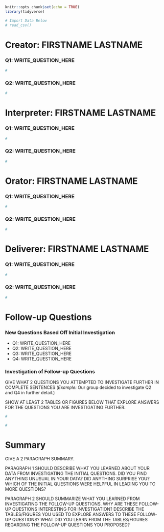 ```r
knitr::opts_chunk$set(echo = TRUE)
library(tidyverse)

# Import Data Below
# read_csv()
```

# Creator: FIRSTNAME LASTNAME

### Q1: WRITE_QUESTION_HERE

```r
#
```

### Q2: WRITE_QUESTION_HERE

```r
#
```

# Interpreter: FIRSTNAME LASTNAME

### Q1: WRITE_QUESTION_HERE

```r
#
```

### Q2: WRITE_QUESTION_HERE

```r
#
```

# Orator: FIRSTNAME LASTNAME

### Q1: WRITE_QUESTION_HERE

```r
#
```

### Q2: WRITE_QUESTION_HERE

```r
#
```

# Deliverer: FIRSTNAME LASTNAME

### Q1: WRITE_QUESTION_HERE

```r
#
```

### Q2: WRITE_QUESTION_HERE

```r
#
```

# Follow-up Questions

### New Questions Based Off Initial Investigation

- Q1: WRITE_QUESTION_HERE
- Q2: WRITE_QUESTION_HERE
- Q3: WRITE_QUESTION_HERE 
- Q4: WRITE_QUESTION_HERE

### Investigation of Follow-up Questions

GIVE WHAT 2 QUESTIONS YOU ATTEMPTED TO INVESTIGATE FURTHER IN COMPLETE SENTENCES (*Example:* Our group decided to investigate Q2 and Q4 in further detail.)

SHOW AT LEAST 2 TABLES OR FIGURES BELOW THAT EXPLORE ANSWERS FOR THE QUESTIONS YOU ARE INVESTIGATING FURTHER.

```r
#
```

```r
#
```

# Summary

GIVE A 2 PARAGRAPH SUMMARY. 

PARAGRAPH 1 SHOULD DESCRIBE WHAT YOU LEARNED ABOUT YOUR DATA FROM INVESTIGATING THE INITIAL QUESTIONS. DID YOU FIND ANYTHING UNUSUAL IN YOUR DATA? DID ANYTHING SURPRISE YOU? WHICH OF THE INITIAL QUESTIONS WERE HELPFUL IN LEADING YOU TO MORE QUESTIONS?

PARAGRAPH 2 SHOULD SUMMARIZE WHAT YOU LEARNED FROM INVESTIGATING THE FOLLOW-UP QUESTIONS. WHY ARE THESE FOLLOW-UP QUESTIONS INTERESTING FOR INVESTIGATION? DESCRIBE THE TABLES/FIGURES YOU USED TO EXPLORE ANSWERS TO THESE FOLLOW-UP QUESTIONS? WHAT DID YOU LEARN FROM THE TABLES/FIGURES REGARDING THE FOLLOW-UP QUESTIONS YOU PROPOSED?















